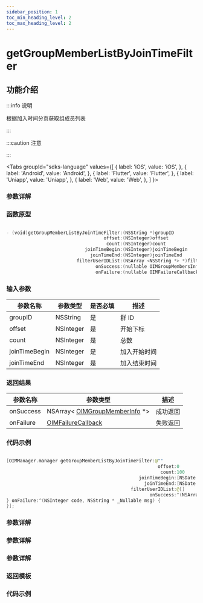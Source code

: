 ```yaml
---
sidebar_position: 1
toc_min_heading_level: 2
toc_max_heading_level: 2
---
```


# getGroupMemberListByJoinTimeFilter

## 功能介绍

:::info 说明

根据加入时间分页获取组成员列表

:::

:::caution 注意

:::

<Tabs
groupId="sdks-language"
values={[
{ label: 'iOS', value: 'iOS', },
{ label: 'Android', value: 'Android', },
{ label: 'Flutter', value: 'Flutter', },
{ label: 'Uniapp', value: 'Uniapp', },
{ label: 'Web', value: 'Web', },
]
}>

<TabItem value="Flutter">

### 参数详解

</TabItem>

<TabItem value="iOS">

### 函数原型

```swift showLineNumbers

- (void)getGroupMemberListByJoinTimeFilter:(NSString *)groupID
                                    offset:(NSInteger)offset
                                     count:(NSInteger)count
                             joinTimeBegin:(NSInteger)joinTimeBegin
                               joinTimeEnd:(NSInteger)joinTimeEnd
                          filterUserIDList:(NSArray <NSString *> *)filterUserIDList
                                 onSuccess:(nullable OIMGroupMembersInfoCallback)onSuccess
                                 onFailure:(nullable OIMFailureCallback)onFailure;

```

### 输入参数

| 参数名称      | 参数类型  | 是否必填 | 描述         |
| ------------- | --------- | -------- | ------------ |
| groupID       | NSString  | 是       | 群 ID        |
| offset        | NSInteger | 是       | 开始下标     |
| count         | NSInteger | 是       | 总数         |
| joinTimeBegin | NSInteger | 是       | 加入开始时间 |
| joinTimeEnd   | NSInteger | 是       | 加入结束时间 |

### 返回结果

| 参数名称  | 参数类型                                                                     | 描述     |
| --------- | ---------------------------------------------------------------------------- | -------- |
| onSuccess | NSArray< [OIMGroupMemberInfo](docs/sdks/Class/Group/GroupMemberInfo.mdx) \*> | 成功返回 |
| onFailure | [OIMFailureCallback](docs/sdks/Callback/ErrorCallback.mdx)                   | 失败返回 |

### 代码示例

```swift showLineNumbers

[OIMManager.manager getGroupMemberListByJoinTimeFilter:@""
                                                        offset:0
                                                         count:100
                                                 joinTimeBegin:[NSDate new].timeIntervalSince1970
                                                   joinTimeEnd:[NSDate new].timeIntervalSince1970
                                              filterUserIDList:@[]
                                                     onSuccess:^(NSArray<OIMGroupMemberInfo *> * _Nullable groupMembersInfo) {
} onFailure:^(NSInteger code, NSString * _Nullable msg) {
}];

```

</TabItem>

<TabItem value="Android">

### 参数详解

</TabItem>

<TabItem value="Web">

### 参数详解

</TabItem>

<TabItem value="Uniapp">

### 参数详解

### 返回模板

### 代码示例

</TabItem>

</Tabs>
